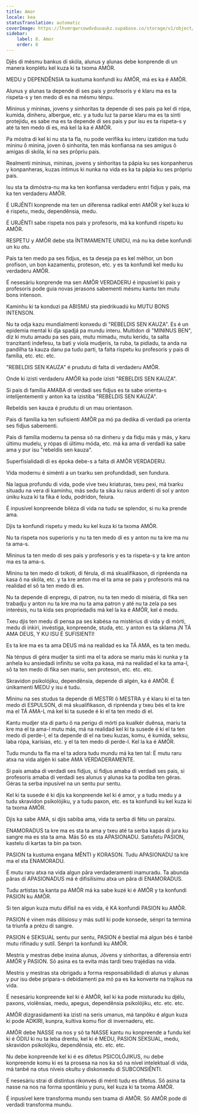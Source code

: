 ```yaml
---
title: Amor
locale: kea
statusTranslation: automatic
coverImage: https://lhvmrqwrcowdvduuaukz.supabase.co/storage/v1/object/public/strapi-uploads/small_cover-educacion-fundamental.webp-2d51a7828a2b1309555be27f7e2a61a0.webp
sidebar:
    label: 8. Amor
    order: 8
---
```

Djês di mèsmu bankus di skóla, alunus y alunas debe konprende di un manera konplétu kel kuza ki ta txoma AMÔR.

MEDU y DEPENDÊNSIA ta kustuma konfundi ku AMÔR, má es ka é AMÔR.

Alunus y alunas ta depende di ses pais y profesoris y é klaru ma es ta rispeta-s y ten medo di es na mésmu ténpu.

Mininus y mininas, jovens y sinhoritas ta depende di ses pais pa kel di rópa, kumida, dinheru, albergue, etc. y a tudu luz ta parse klaru ma es ta sinti protejidu, es sabe ma es ta depende di ses pais y pur isu es ta rispeta-s y até ta ten medo di es, má kel la ka é AMÔR.

Pa móstra di kel ki nu sta ta fla, nu pode verifika ku interu izatidon ma tudu mininu ô minina, joven ô sinhorita, ten más konfiansa na ses amigus ô amigas di skóla, ki na ses prôpriu pais.

Realmenti mininus, mininas, jovens y sinhoritas ta pâpia ku ses konpanherus y konpanheras, kuzas íntimus ki nunka na vida es ka ta pâpia ku ses prôpriu pais.

Isu sta ta dimóstra-nu ma ka ten konfiansa verdaderu entri fidjus y pais, ma ka ten verdaderu AMÔR.

É URJÊNTI konprende ma ten un diferensa radikal entri AMÔR y kel kuza ki é rispetu, medu, dependênsia, medu.

É URJÊNTI sabe rispeta nos pais y profesoris, má ka konfundi rispetu ku AMÔR.

RESPETU y AMÔR debe sta ÍNTIMAMENTE UNIDU, má nu ka debe konfundi un ku otu.

Pais ta ten medo pa ses fidjus, es ta deseja pa es kel mèlhor, un bon profison, un bon kazamentu, proteson, etc. y es ta konfundi kel medu ku verdaderu AMÔR.

É nesesáriu konprende ma sen AMÔR VERDADERU é inpusível ki pais y profesoris pode guia novas jerasons sabementi mésmu kantu ten mutu bons intenson.

Kaminhu ki ta konduzi pa ABISMU sta piedrikuadú ku MUTU BONS INTENSON.

Nu ta odja kazu mundialmenti konxedu di "REBELDIS SEN KAUZA". Es é un epidemia mental ki dja spadjá pa mundu interu. Multidon di "MININUS BEN", diz ki mutu amadu pa ses pais, mutu mimadu, mutu keridu, ta salta tranzitanti indefesu, ta bati y viola mudjeris, ta ruba, ta pidiadu, ta anda na pandilha ta kauza danu pa tudu parti, ta falta rispetu ku profesoris y pais di família, etc. etc. etc.

"REBELDIS SEN KAUZA" é prudutu di falta di verdaderu AMÔR.

Onde ki izisti verdaderu AMÔR ka pode izisti "REBELDIS SEN KAUZA".

Si pais di família AMABA di verdadi ses fidjus es ta sabe orienta-s intelijentementi y anton ka ta izistiba "REBELDIS SEN KAUZA".

Rebeldis sen kauza é prudutu di un mau orientason.

Pais di família ka ten sufisienti AMÔR pa mó pa dedika di verdadi pa orienta ses fidjus sabementi.

Pais di família modernu ta pensa sô na dinheru y da fidju más y más, y karu últimu mudelu, y rópas di últimu móda, etc. má ka ama di verdadi ka sabe ama y pur isu "rebeldis sen kauza".

Superfisialidadi di es époka debe-s a falta di AMÔR VERDADERU.

Vida modernu é siménti a un txarku sen profundidadi, sen fundura.

Na lagua profundu di vida, pode vive txeu kriaturas, txeu pexi, má txarku situadu na vera di kaminhu, más sedu ta sika ku raius ardenti di sol y anton úniku kuza ki ta fika é lodu, podridon, feiura.

É inpusível konpreende biléza di vida na tudu se splendor, si nu ka prende ama.

Djis ta konfundi rispetu y medu ku kel kuza ki ta txoma AMÔR.

Nu ta rispeta nos superioris y nu ta ten medo di es y anton nu ta kre ma nu ta ama-s.

Mininus ta ten medo di ses pais y profesoris y es ta rispeta-s y ta kre anton ma es ta ama-s.

Mininu ta ten medo di txikoti, di férula, di má skualifikason, di ripréenda na kasa ô na skóla, etc. y ta kre anton ma el ta ama se pais y profesoris má na realidad el sô ta ten medo di es.

Nu ta depende di enpregu, di patron, nu ta ten medo di miséria, di fika sen trabadju y anton nu ta kre ma nu ta ama patron y até nu ta zela pa ses interésis, nu ta kida ses propriedadis má kel la ka é AMÔR, kel é medu.

Txeu djis ten medu di pensa pa ses kabésa na mistérius di vida y di mórti, medu di inkiri, invéstiga, konpreende, studa, etc. y anton es ta sklama ¡N TÁ AMA DEUS, Y KU ISU É SUFISIENTI!

Es ta kre ma es ta ama DEUS má na realidad es ka TÁ AMA, es ta ten medu.

Na ténpus di géra mudjer ta sinti ma el ta adora se mariu más ki nunka y ta anhela ku ansiedadi infinitu se volta pa kasa, má na realidad el ka ta ama-l, sô ta ten medo di fika sen mariu, sen proteson, etc. etc. etc.

Skravidon psikolójiku, dependênsia, depende di algén, ka é AMÔR. É únikamenti MEDU y isu é tudu.

Mininu na ses studus ta depende di MESTRI ô MESTRA y é klaru ki el ta ten medo di ESPULSON, di má skualifikason, di ripréenda y txeu bés el ta kre ma el TÁ AMA-L má kel ki ta susede é ki el ta ten medo di el.

Kantu mudjer sta di partu ô na perigu di mórti pa kualkér duênsa, mariu ta kre ma el ta ama-l mutu más, má na realidad kel ki ta susede é ki el ta ten medo di perde-l, el ta depende di el na txeu kuzas, komu, é kumida, seksu, laba rópa, karísias, etc. y el ta ten medo di perde-l. Kel la ka é AMÔR.

Tudu mundu ta fla ma el ta adora tudu mundu má ka ten tal: É mutu raru atxa na vida algén ki sabe AMA VERDADERAMENTE.

Si pais amaba di verdadi ses fidjus, si fidjus amaba di verdadi ses pais, si profesoris amaba di verdadi ses alunus y alunas ka ta podiba ten géras. Géras ta serba inpusível na un sentu pur sentu.

Kel ki ta susede é ki djis ka konpreende kel ki é amor, y a tudu medu y a tudu skravidon psikolójiku, y a tudu paxon, etc. es ta konfundi ku kel kuza ki ta txoma AMÔR.

Djis ka sabe AMA, si djis sabiba ama, vida ta serba di fétu un paraízu.

ENAMORADUS ta kre ma es sta ta ama y txeu até ta serba kapás di jura ku sangre ma es sta ta ama. Más Sô es sta APASIONADU. Satisfetu PASION, kastelu di kartas ta bin pa txon.

PASION ta kustuma engana MÊNTI y KORASON. Tudu APASIONADU ta kre ma el sta ENAMORADU.

É mutu raru atxa na vida algun pâra verdaderamenti inamuradu. Ta abunda pâras di APASIONADUS má é difisilísimu atxa un pâra di ENAMORADUS.

Tudu artistas ta kanta pa AMÔR má ka sabe kuzé ki é AMÔR y ta konfundi PASION ku AMÔR.

Si ten algun kuza mutu difísil na es vida, é KA konfundi PASION ku AMÔR.

PASION é vinen más dilisiosu y más sutíl ki pode konsede, sénpri ta termina ta triunfa a prézu di sangre.

PASION é SEKSUAL sentu pur sentu, PASION é bestial má algun bés é tanbé mutu rifinadu y sutíl. Sénpri ta konfundi ku AMÔR.

Mestris y mestras debe inxina alunus, Jôvens y sinhoritas, a diferensia entri AMÔR y PASION. Sô asina es ta evita más tardi txeu trajédias na vida.

Mestris y mestras sta obrigadu a forma responsabilidadi di alunus y alunas y pur isu debe pripara-s debidamenti pa mó pa es ka konverte na trajikus na vida.

É nesesáriu konpreende kel ki é AMÔR, kel ki ka pode misturadu ku djélu, paxons, violênsias, medu, apegus, dependênsia psikolójiku, etc. etc. etc.

AMÔR dizgrasidamenti ka izisti na seris umanus, má tanpôku é algun kuza ki pode ADKIRI, kunpra, kultiva komu flor di invernaderu, etc.

AMÔR debe NASSE na nos y sô ta NASSE kantu nu konpreende a fundu kel ki é ÓDIU ki nu ta leba drentu, kel ki é MEDU, PASION SEKSUAL, medu, skravidon psikolójiku, dependênsia, etc. etc. etc.

Nu debe konpreende kel ki é es difetus PSICOLÓJIKUS, nu debe konpreende komu ki es ta prosesa na nos ka sô na nível intelektual di vida, má tanbé na otus níveis okultu y diskonxedu di SUBCONSIÊNTI.

É nesesáriu strai di distintus rikonvés di ménti tudu es difetus. Sô asina ta nasse na nos na forma spontâniu y puru, kel kuza ki ta txoma AMÔR.

É inpusível kere transforma mundu sen txama di AMÔR. Sô AMÔR pode di verdadi transforma mundu.

